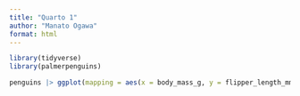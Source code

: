 ```yaml
---
title: "Quarto 1"
author: "Manato Ogawa"
format: html
---
```

```r
library(tidyverse)
library(palmerpenguins)
```

```r
penguins |> ggplot(mapping = aes(x = body_mass_g, y = flipper_length_mm, color = species)) + geom_point() + labs(title = "Penguins Body Mass compared to Flipper Length", x = "Body Mass", y = "Flipper Length")
```

